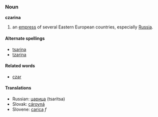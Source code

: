 ===Noun===
'''czarina'''
# an [[empress]] of several Eastern European countries, especially [[Russia]].

====Alternate spellings====
* [[tsarina]]
* [[tzarina]]

====Related words====
* [[czar]]

====Translations====
*Russian: [[царица]] (tsaritsa)
*Slovak: [[cárovná#Slovak|cárovná]]
*Slovene: [[carica]] ''f''
